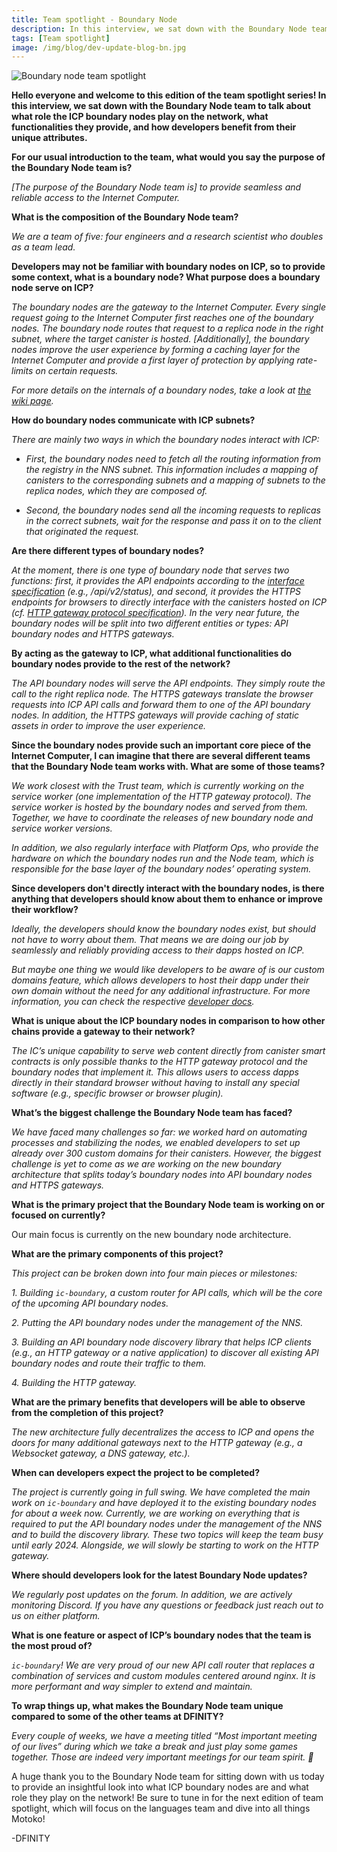 ```yaml
---
title: Team spotlight - Boundary Node
description: In this interview, we sat down with the Boundary Node team to talk about what role the ICP boundary nodes play on the network, what functionalities they provide, and how developers benefit from their unique attributes.
tags: [Team spotlight]
image: /img/blog/dev-update-blog-bn.jpg
---
```


![Boundary node team spotlight](../../static/img/blog/dev-update-blog-bn.jpg)

**Hello everyone and welcome to this edition of the team spotlight series! In this interview, we sat down with the Boundary Node team to talk about what role the ICP boundary nodes play on the network, what functionalities they provide, and how developers benefit from their unique attributes.**

**For our usual introduction to the team, what would you say the purpose of the Boundary Node team is?**

*[The purpose of the Boundary Node team is] to provide seamless and reliable access to the Internet Computer.*

**What is the composition of the Boundary Node team?**

*We are a team of five: four engineers and a research scientist who doubles as a team lead.*

**Developers may not be familiar with boundary nodes on ICP, so to provide some context, what is a boundary node? What purpose does a boundary node serve on ICP?**

*The boundary nodes are the gateway to the Internet Computer. Every single request going to the Internet Computer first reaches one of the boundary nodes. The boundary node routes that request to a replica node in the right subnet, where the target canister is hosted. [Additionally], the boundary nodes improve the user experience by forming a caching layer for the Internet Computer and provide a first layer of protection by applying rate-limits on certain requests.*

*For more details on the internals of a boundary nodes, take a look at [the wiki page](https://wiki.internetcomputer.org/wiki/Boundary_Nodes).*

**How do boundary nodes communicate with ICP subnets?**

*There are mainly two ways in which the boundary nodes interact with ICP:*

- *First, the boundary nodes need to fetch all the routing information from the registry in the NNS subnet. This information includes a mapping of canisters to the corresponding subnets and a mapping of subnets to the replica nodes, which they are composed of.*

- *Second, the boundary nodes send all the incoming requests to replicas in the correct subnets, wait for the response and pass it on to the client that originated the request.*

**Are there different types of boundary nodes?**

*At the moment, there is one type of boundary node that serves two functions: first, it provides the API endpoints according to the [interface specification](/docs/current/references/ic-interface-spec#http-interface) (e.g., /api/v2/status), and second, it provides the HTTPS endpoints for browsers to directly interface with the canisters hosted on ICP (cf. [HTTP gateway protocol specification](/docs/current/references/http-gateway-protocol-spec)). In the very near future, the boundary nodes will be split into two different entities or types: API boundary nodes and HTTPS gateways.*

**By acting as the gateway to ICP, what additional functionalities do boundary nodes provide to the rest of the network?**

*The API boundary nodes will serve the API endpoints. They simply route the call to the right replica node. The HTTPS gateways translate the browser requests into ICP API calls and forward them to one of the API boundary nodes. In addition, the HTTPS gateways will provide caching of static assets in order to improve the user experience.*

**Since the boundary nodes provide such an important core piece of the Internet Computer, I can imagine that there are several different teams that the Boundary Node team works with. What are some of those teams?**

*We work closest with the Trust team, which is currently working on the service worker (one implementation of the HTTP gateway protocol). The service worker is hosted by the boundary nodes and served from them. Together, we have to coordinate the releases of new boundary node and service worker versions.*

*In addition, we also regularly interface with Platform Ops, who provide the hardware on which the boundary nodes run and the Node team, which is responsible for the base layer of the boundary nodes’ operating system.*

**Since developers don't directly interact with the boundary nodes, is there anything that developers should know about them to enhance or improve their workflow?**

*Ideally, the developers should know the boundary nodes exist, but should not have to worry about them. That means we are doing our job by seamlessly and reliably providing access to their dapps hosted on ICP.*

*But maybe one thing we would like developers to be aware of is our custom domains feature, which allows developers to host their dapp under their own domain without the need for any additional infrastructure. For more information, you can check the respective [developer docs](/docs/current/developer-docs/web-apps/custom-domains/using-custom-domains).*

**What is unique about the ICP boundary nodes in comparison to how other chains provide a gateway to their network?**

*The IC’s unique capability to serve web content directly from canister smart contracts is only possible thanks to the HTTP gateway protocol and the boundary nodes that implement it. This allows users to access dapps directly in their standard browser without having to install any special software (e.g., specific browser or browser plugin).*

**What’s the biggest challenge the Boundary Node team has faced?**

*We have faced many challenges so far: we worked hard on automating processes and stabilizing the nodes, we enabled developers to set up already over 300 custom domains for their canisters. However, the biggest challenge is yet to come as we are working on the new boundary architecture that splits today’s boundary nodes into API boundary nodes and HTTPS gateways.*

**What is the primary project that the Boundary Node team is working on or focused on currently?**

Our main focus is currently on the new boundary node architecture.

**What are the primary components of this project?**

*This project can be broken down into four main pieces or milestones:*

*1. Building `ic-boundary`, a custom router for API calls, which will be the core of the upcoming API boundary nodes.*

*2. Putting the API boundary nodes under the management of the NNS.*

*3. Building an API boundary node discovery library that helps ICP clients (e.g., an HTTP gateway or a native application) to discover all existing API boundary nodes and route their traffic to them.*

*4. Building the HTTP gateway.*

**What are the primary benefits that developers will be able to observe from the completion of this project?**

*The new architecture fully decentralizes the access to ICP and opens the doors for many additional gateways next to the HTTP gateway (e.g., a Websocket gateway, a DNS gateway, etc.).*

**When can developers expect the project to be completed?**

*The project is currently going in full swing. We have completed the main work on `ic-boundary` and have deployed it to the existing boundary nodes for about a week now. Currently, we are working on everything that is required to put the API boundary nodes under the management of the NNS and to build the discovery library. These two topics will keep the team busy until early 2024. Alongside, we will slowly be starting to work on the HTTP gateway.*

**Where should developers look for the latest Boundary Node updates?**

*We regularly post updates on the forum. In addition, we are actively monitoring Discord. If you have any questions or feedback just reach out to us on either platform.*

**What is one feature or aspect of ICP’s boundary nodes that the team is the most proud of?**

*`ic-boundary`! We are very proud of our new API call router that replaces a combination of services and custom modules centered around nginx. It is more performant and way simpler to extend and maintain.*

**To wrap things up, what makes the Boundary Node team unique compared to some of the other teams at DFINITY?**

*Every couple of weeks, we have a meeting titled “Most important meeting of our lives” during which we take a break and just play some games together. Those are indeed very important meetings for our team spirit. 🙂*

A huge thank you to the Boundary Node team for sitting down with us today to provide an insightful look into what ICP boundary nodes are and what role they play on the network! Be sure to tune in for the next edition of team spotlight, which will focus on the languages team and dive into all things Motoko!

-DFINITY
